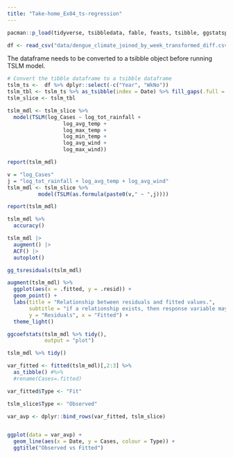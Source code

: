 ```yaml
---
title: "Take-home_Ex04_ts-regression"
---
```


```r
pacman::p_load(tidyverse, tsibbledata, fable, feasts, tsibble, ggstatsplot, performance)

```

```r
df <- read_csv("data/dengue_climate_joined_by_week_transformed_diff.csv")

```

The dataframe needs to be converted to a tsibble object before running TSLM model.

```r
# Convert the tibble dataframe to a tsibble dataframe
tslm_ts <-  df %>% dplyr::select(-c("Year", "WkNo"))
tslm_tbl <- tslm_ts %>% as_tsibble(index = Date) %>% fill_gaps(.full = TRUE) %>% fill(colnames(tslm_ts))
tslm_slice <- tslm_tbl
```

```r
tslm_mdl <- tslm_slice %>%
  model(TSLM(log_Cases ~ log_tot_rainfall +
                  log_avg_temp + 
                  log_max_temp +
                  log_min_temp +
                  log_avg_wind +
                  log_max_wind))

report(tslm_mdl)

```

```r
v = "log_Cases"
j = "log_tot_rainfall + log_avg_temp + log_avg_wind"
tslm_mdl <- tslm_slice %>%
          model(TSLM(as.formula(paste0(v," ~ ",j))))

report(tslm_mdl)
```

```r
tslm_mdl %>%
  accuracy()
```

```r
tslm_mdl |>
  augment() |>
  ACF() |>
  autoplot()
```

```r
gg_tsresiduals(tslm_mdl)

```

```r
augment(tslm_mdl) %>%
  ggplot(aes(x = .fitted, y = .resid)) +
  geom_point() +
  labs(title = "Relationship between residuals and fitted values.",
       subtitle = "if a relationship exists, then response variable may require transformation.",
       y = "Residuals", x = "Fitted") +
  theme_light()

```

```r
ggcoefstats(tslm_mdl %>% tidy(), 
            output = "plot")

```

```r
tslm_mdl %>% tidy()
```

```r
var_fitted <- fitted(tslm_mdl)[,2:3] %>% 
  as_tibble() #%>% 
  #rename(Cases=.fitted)

var_fitted$Type <- "Fit"

tslm_slice$Type <- "Observed"

var_avp <- dplyr::bind_rows(var_fitted, tslm_slice)


ggplot(data = var_avp) +
  geom_line(aes(x = Date, y = Cases, colour = Type)) +
  ggtitle("Observed vs Fitted")

```
